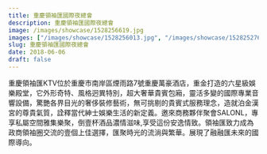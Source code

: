 ```yaml
---
title: 重慶領袖匯國際夜總會
description: 重慶領袖匯國際夜總會
image: /images/showcase/1528256619.jpg
images: ["/images/showcase/1528256013.jpg", "/images/showcase/1528252761.jpg", "/images/showcase/1528256457.jpg", "/images/showcase/1528252586.png", "/images/showcase/1528251129.jpg"]
slug: 重慶領袖匯國際夜總會
date: 2018-06-06
draft: false
---
```

重慶領袖匯KTV位於重慶市南岸區煙雨路7號重慶萬豪酒店，重金打造的六星級娛樂殿堂，它外形奇特、風格迥異特別，超大奢華貴賓包廂，靈活多變的國際專業音響設備，驚艷各界目光的奢侈裝修藝術，無可挑剔的貴賓式服務理念，造就泊金漢宮的尊貴氣質，詮釋當代紳士娛樂生活的新定義。邀來商務夥伴聚會SALONL，專享私屬空間雅集樂聚，倒壹杯酒品濃情滋味,享受這份安逸情致。領袖匯致力成為政商領袖圈交流的壹個上佳選擇，匯聚時光的流淌與繁華。展現了融融匯未來的國際導向。
